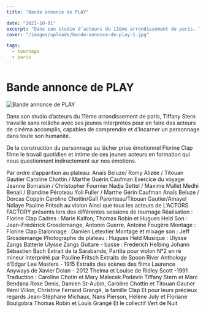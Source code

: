 ```yaml
---
title: "Bande annonce de PLAY"

date: "2021-10-01"
excerpt: "Dans son studio d’acteurs du 11ème arrondissement de paris, Tiffany Stern travaille sans relâche avec ses jeunes interprètes pour en faire des acteurs..."
cover: "/images/uploads/bande-annonce-de-play-1.jpg"

tags:
  - tournage
  - paris
---
```


# Bande annonce de PLAY

![Bande annonce de PLAY](/images/uploads/bande-annonce-de-play-1.jpg)

Dans son studio d’acteurs du 11ème arrondissement de paris, Tiffany Stern travaille sans relâche avec ses jeunes interprètes pour en faire des acteurs de cinéma accomplis, capables de comprendre et d’incarner un personnage dans toute son humanité.

De la construction du personnage au lâcher prise émotionnel Florine Clap filme le travail quotidien et intime de ces jeunes acteurs en formation qui nous questionnent indirectement sur nos émotions.

Par ordre d’apparition au plateau: Anaïs Beluze/ Romy Alizée / Titouan Gautier Caroline Chottin / Marthe Guérin Caufman Exercice du voyage: Jeanne Bonraisin / Christopher Fournier Nadja Settel / Maxime Mallet Medhi Benali / Blandine Péroteau Yoli Fuller / Marthe Gérin Caufman Anaïs Beluze / Dorcas Coppin Caroline Chottin/Gaïl Parenteau/Titouan Gautier/Amayel Ndiaye Pauline Fritsch au violon Ainsi que tous les acteurs de L’ACTORS FACTORY présents lors des différentes sessions de tournage Réalisation : Florine Clap Cadres : Marie Kalfon, Thomas Robin et Hugues Held Son : Jean-Frédérick Grosdemange, Antonin Guerre, Antoine Fougère Montage : Florine Clap Etalonnage : Damien Letextier Montage et mixage son : Jeff Grosdemange Photographe de plateau : Hugues Held Musique : Ulysse Zangs Batterie Ulysse Zangs Guitare - basse : Frederich Helbing Johann Sébastien Bach Extrait de la Sarabande, Partita pour violon N°2 en ré mineur Interprété par Pauline Fritsch Extraits de Spoon River Anthology d’Edgar Lee Masters - 1915 Extraits des scènes des films Laurence Anyways de Xavier Dolan - 2012 Thelma et Louise de Ridley Scott -1991 Traduction : Caroline Chotin et Mary Malecek Podevin Tiffany Stern et Marc Bendana Rose Denis, Damien St-Aubin, Caroline Chottin et Titouan Gautier Rémi Villon, Christine Ferrand Grangé, la famille Clap Et pour leurs précieux regards Jean-Stéphane Michaux, Nans Pierson, Hélène July et Floriane Boulgobra Thomas Robin et Louis Grangé Et le collectif Vert de Nuit

